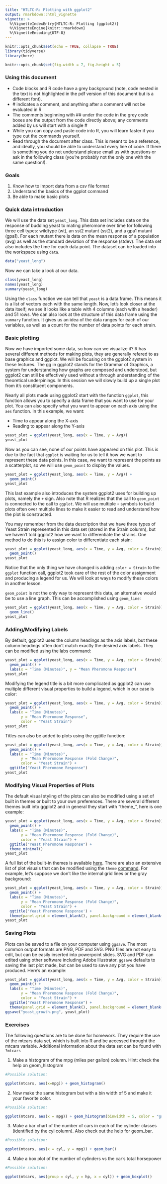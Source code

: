 ```yaml
---
title: "HTLTC-R: Plotting with ggplot2"
output: rmarkdown::html_vignette
vignette: >
  %\VignetteIndexEntry{HTLTC-R: Plotting (ggplot2)}
  %\VignetteEngine{knitr::rmarkdown}
  %\VignetteEncoding{UTF-8}
---
```


```r
knitr::opts_chunk$set(echo = TRUE, collapse = TRUE)
library(tidyverse)
library(here)
```

```r
knitr::opts_chunk$set(fig.width = 7, fig.height = 5)
```

### Using this document

* Code blocks and R code have a grey background (note, code nested in the text is not highlighted in the pdf version of this document but is a different font).
* \# indicates a comment, and anything after a comment will not be evaluated in R
* The comments beginning with \#\# under the code in the grey code boxes are the output from the code directly above; any comments added by us will start with a single \#
* While you can copy and paste code into R, you will learn faster if you type out the commands yourself. 
* Read through the document after class. This is meant to be a reference, and ideally, you should be able to understand every line of code. If there is something you do not understand please email us with questions or ask in the following class (you're probably not the only one with the same question!). 

### Goals
1. Know how to import data from a csv file format
2. Understand the basics of the ggplot command
3. Be able to make basic plots 

### Quick data introduction 

We will use the data set `yeast_long`. This data set includes data on the response of budding yeast to mating pheromone over time for following three cell types: wildtype (wt), an sst2 mutant (sst2), and a gpa1 mutant (gpa1). For each mutant there is data on the mean response of a population (avg) as well as the standard deviation of the response (stdev). The data set also includes the time for each data point. The dataset can be loaded into the workspace using `data`. 

```r
data("yeast_long")
```

Now we can take a look at our data.
 
```r
class(yeast_long)
names(yeast_long)
summary(yeast_long)
```

Using the `class` function we can tell that `yeast` is a data.frame. This means it is a list of vectors each with the same length. Now, let's look closer at the data itself; we see it looks like a table with 4 columns (each with a header) and 51 rows. We can also look at the structure of this data frame using the `summary` function. It gives us an idea of the data ranges for each of our variables, as well as a count for the number of data points for each strain.

### Basic plotting

Now we have imported some data, so how can we visualize it? R has several different methods for making plots, they are generally refered to as base graphics and ggplot. We will be focusing on the ggplot2 system in these lectures. The gg in ggplot2 stands for the Grammar of Graphics, a system for understanding how graphs are composed and understood, but ggplot2 can still be effectively used without a through understanding of the theoretical underpinings. In this session we will slowly build up a single plot from it's constituent components.

Nearly all plots made using ggplot2 start with the function `ggplot`, this function allows you to specify a data frame that you want to use for your plot. You can also specify what you want to appear on each axis using the `aes` function. In this example, we want:

* Time to appear along the X-axis
* Reading to appear along the Y-axis

```r
yeast_plot = ggplot(yeast_long, aes(x = Time, y = Avg))
yeast_plot
```

Now as you can see, none of our points have appeared on this plot. This is due to the fact that `ggplot` is waiting for us to tell it how we want to represent these data points. In this case, we want to represent the points as a scatterplot, so we will use `geom_point` to display the values.

```r
yeast_plot = ggplot(yeast_long, aes(x = Time, y = Avg)) + 
  geom_point()
yeast_plot
```

This last example also introduces the system ggplot2 uses for building up plots, namely the `+` sign. Also note that R realizes that the call to `geom_point` is connected to the call to `ggplot`. We will use multiple `+` symbols to build plots often over multiple lines to make it easier to read and understand how the plot is constructed.

You may remember from the data description that we have three types of Yeast Strain represented in this data set (stored in the Strain column), but we haven't told ggplot2 how we want to differentiate the strains. One method to do this is to assign color to differentiate each stain:

```r
yeast_plot = ggplot(yeast_long, aes(x = Time, y = Avg, color = Strain)) + 
  geom_point()
yeast_plot
```

Notice that the only thing we have changed is adding `color = Strain` to the `ggplot` function call, ggplot2 took care of the rest of the color assignment and producing a legend for us. We will look at ways to modify these colors in another lesson.

`geom_point` is not the only way to represent this data, an alternative would be to use a line graph. This can be accomplished using `geom_line`:

```r
yeast_plot = ggplot(yeast_long, aes(x = Time, y = Avg, color = Strain)) + 
  geom_line()
yeast_plot
```

### Adding/Modifying Labels

By default, ggplot2 uses the column headings as the axis labels, but these column headings often don't match exactly the desired axis labels. They can be modified using the labs command:

```r
yeast_plot = ggplot(yeast_long, aes(x = Time, y = Avg, color = Strain)) + 
  geom_point() +
  labs(x = "Time (Minutes)", y = "Mean Pheromone Response")
yeast_plot
```

Modifying the legend title is a bit more complicated as ggplot2 can use multiple different visual properties to build a legend, which in our case is color:

```r
yeast_plot = ggplot(yeast_long, aes(x = Time, y = Avg, color = Strain)) + 
  geom_point() +
  labs(x = "Time (Minutes)", 
       y = "Mean Pheromone Response", 
       color = "Yeast Strain")
yeast_plot
```

Titles can also be added to plots using the ggtitle function:

```r
yeast_plot = ggplot(yeast_long, aes(x = Time, y = Avg, color = Strain)) + 
  geom_point() +
  labs(x = "Time (Minutes)",
       y = "Mean Pheromone Response (Fold Change)", 
       color = "Yeast Strain") +
  ggtitle("Yeast Pheromone Response")
yeast_plot
```

### Modifying Visual Properties of Plots

The default visual styling of the plots can also be modified using a set of built in themes or built to your own preferences. There are several different themes built into ggplot2 and in general they start with "theme_", here is one example:

```r
yeast_plot = ggplot(yeast_long, aes(x = Time, y = Avg, color = Strain)) + 
  geom_point() +
  labs(x = "Time (Minutes)",
       y = "Mean Pheromone Response (Fold Change)", 
       color = "Yeast Strain") +
  ggtitle("Yeast Pheromone Response") +
  theme_minimal()
yeast_plot
```

A full list of the built-in themes is available [here](http://ggplot2.tidyverse.org/reference/ggtheme.html). There are also an extensive list of plot visuals that can be modified using the `theme` [command](http://ggplot2.tidyverse.org/reference/theme.html). For example, let's suppose we don't like the internal grid lines or the gray background:

```r
yeast_plot = ggplot(yeast_long, aes(x = Time, y = Avg, color = Strain)) + 
  geom_point() +
  labs(x = "Time (Minutes)",
       y = "Mean Pheromone Response (Fold Change)", 
       color = "Yeast Strain") +
  ggtitle('Yeast Pheromone Response') +
  theme(panel.grid = element_blank(), panel.background = element_blank())
yeast_plot
```

### Saving Plots

Plots can be saved to a file on your computer using `ggsave`. The most common output formats are PNG, PDF and SVG. PNG files are not easy to edit, but can be easily inserted into powerpoint slides. SVG and PDF can edited using other software including Adobe Illustrator. `ggsave` defaults to saving the last plot made, but can be used to save any plot you have produced. Here's an example:

```r
yeast_plot = ggplot(yeast_long, aes(x = Time, y = Avg, color = Strain)) + 
  geom_point() +
  labs(x = "Time (Minutes)",
       y = "Mean Pheromone Response (Fold Change)", 
       color = "Yeast Strain") +
  ggtitle("Yeast Pheromone Response") +
  theme(panel.grid = element_blank(), panel.background = element_blank())
ggsave("yeast_growth.png", yeast_plot)
```

### Exercises

The following questions are to be done for homework. They require the use of the mtcars data set, which is built into R and be accessed throught the mtcars variable. Additional information about the data set can be found with `?mtcars`

1. Make a histogram of the mpg (miles per gallon) column. Hint: check the help on geom_histogram

```r
#Possible solution:

ggplot(mtcars, aes(x=mpg)) + geom_histogram()
```

2. Now make the same histogram but with a bin width of 5 and make it your favorite color. 

```r
#Possible solution:

ggplot(mtcars, aes(x = mpg)) + geom_histogram(binwidth = 5, color = "green")
```

3. Make a bar chart of the number of cars in each of the cylinder classes (identified by the cyl column). Also check out the help for geom_bar.

```r
#Possible solution:

ggplot(mtcars, aes(x = cyl, y = mpg)) + geom_bar()
```

4. Make a box plot of the number of cylinders vs the car's total horsepower

```r
#Possible solution:

ggplot(mtcars, aes(group = cyl, y = hp, x = cyl)) + geom_boxplot()
```

